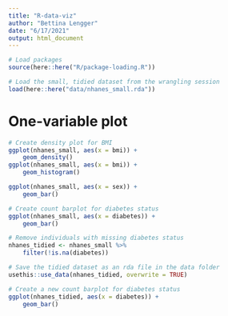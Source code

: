 ```yaml
---
title: "R-data-viz"
author: "Bettina Lengger"
date: "6/17/2021"
output: html_document
---
```

```r
# Load packages
source(here::here("R/package-loading.R"))

# Load the small, tidied dataset from the wrangling session
load(here::here("data/nhanes_small.rda"))

```

# One-variable plot

```r
# Create density plot for BMI
ggplot(nhanes_small, aes(x = bmi)) +
    geom_density()
ggplot(nhanes_small, aes(x = bmi)) +
    geom_histogram()
```

```r
ggplot(nhanes_small, aes(x = sex)) +
    geom_bar()

# Create count barplot for diabetes status
ggplot(nhanes_small, aes(x = diabetes)) +
    geom_bar()
```
```r
# Remove individuals with missing diabetes status
nhanes_tidied <- nhanes_small %>% 
    filter(!is.na(diabetes))

# Save the tidied dataset as an rda file in the data folder
usethis::use_data(nhanes_tidied, overwrite = TRUE)

# Create a new count barplot for diabetes status
ggplot(nhanes_tidied, aes(x = diabetes)) +
    geom_bar()
```

